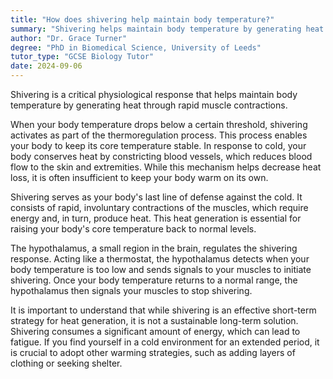```yaml
---
title: "How does shivering help maintain body temperature?"
summary: "Shivering helps maintain body temperature by generating heat through rapid muscle contractions."
author: "Dr. Grace Turner"
degree: "PhD in Biomedical Science, University of Leeds"
tutor_type: "GCSE Biology Tutor"
date: 2024-09-06
---
```


Shivering is a critical physiological response that helps maintain body temperature by generating heat through rapid muscle contractions.

When your body temperature drops below a certain threshold, shivering activates as part of the thermoregulation process. This process enables your body to keep its core temperature stable. In response to cold, your body conserves heat by constricting blood vessels, which reduces blood flow to the skin and extremities. While this mechanism helps decrease heat loss, it is often insufficient to keep your body warm on its own.

Shivering serves as your body's last line of defense against the cold. It consists of rapid, involuntary contractions of the muscles, which require energy and, in turn, produce heat. This heat generation is essential for raising your body's core temperature back to normal levels.

The hypothalamus, a small region in the brain, regulates the shivering response. Acting like a thermostat, the hypothalamus detects when your body temperature is too low and sends signals to your muscles to initiate shivering. Once your body temperature returns to a normal range, the hypothalamus then signals your muscles to stop shivering.

It is important to understand that while shivering is an effective short-term strategy for heat generation, it is not a sustainable long-term solution. Shivering consumes a significant amount of energy, which can lead to fatigue. If you find yourself in a cold environment for an extended period, it is crucial to adopt other warming strategies, such as adding layers of clothing or seeking shelter.
    
